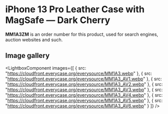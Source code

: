 
# iPhone 13 Pro Leather Case with MagSafe — Dark Cherry

<Callout type='info' emoji='👉🏻'>**MM1A3ZM** is an order number for this product, used for search engines, auction websites and such.</Callout>

## Image gallery

<LightboxComponent
    images={[
      {
        src: "https://cloudfront.everycase.org/everysource/MM1A3.webp"
      },
      {
        src: "https://cloudfront.everycase.org/everysource/MM1A3_AV1.webp"
      },
      {
        src: "https://cloudfront.everycase.org/everysource/MM1A3_AV2.webp"
      },
      {
        src: "https://cloudfront.everycase.org/everysource/MM1A3_AV3.webp"
      },
      {
        src: "https://cloudfront.everycase.org/everysource/MM1A3_AV4.webp"
      },
      {
        src: "https://cloudfront.everycase.org/everysource/MM1A3_AV5.webp"
      },
      {
        src: "https://cloudfront.everycase.org/everysource/MM1A3_AV6.webp"
      }
    ]}
  />
